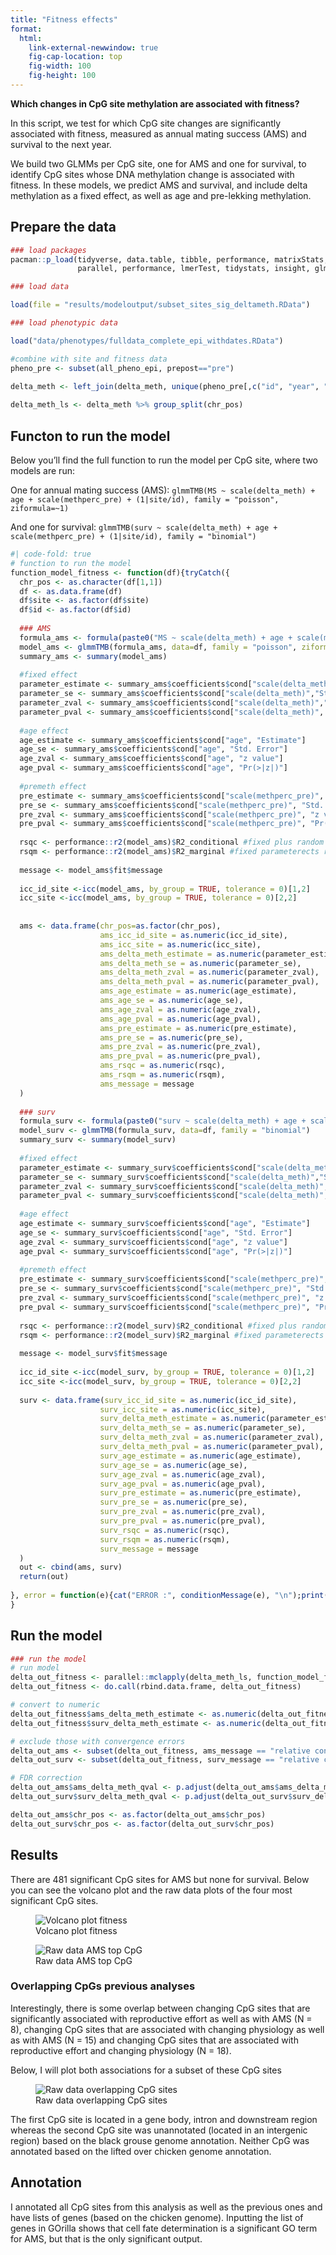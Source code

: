 ```yaml
---
title: "Fitness effects"
format: 
  html:
    link-external-newwindow: true
    fig-cap-location: top
    fig-width: 100
    fig-height: 100
---
```


**Which changes in CpG site methylation are associated with fitness?**

In this script, we test for which CpG site changes are significantly associated with fitness, measured as annual mating success (AMS) and survival to the next year.

We build two GLMMs per CpG site, one for AMS and one for survival, to identify CpG sites whose DNA methylation change is associated with fitness. In these models, we predict AMS and survival, and include delta methylation as a fixed effect, as well as age and pre-lekking methylation.

## Prepare the data

```r

### load packages
pacman::p_load(tidyverse, data.table, tibble, performance, matrixStats, 
               parallel, performance, lmerTest, tidystats, insight, glmmTMB)

### load data

load(file = "results/modeloutput/subset_sites_sig_deltameth.RData")

### load phenotypic data

load("data/phenotypes/fulldata_complete_epi_withdates.RData")

#combine with site and fitness data
pheno_pre <- subset(all_pheno_epi, prepost=="pre")

delta_meth <- left_join(delta_meth, unique(pheno_pre[,c("id", "year", "MS", "surv")]), by = c("id", "year"))
                                           
delta_meth_ls <- delta_meth %>% group_split(chr_pos)

```

## Functon to run the model

Below you'll find the full function to run the model per CpG site, where two models are run:

One for annual mating success (AMS):
`glmmTMB(MS ~ scale(delta_meth) + age + scale(methperc_pre) + (1|site/id), family = "poisson", ziformula=~1)`

And one for survival:
`glmmTMB(surv ~ scale(delta_meth) + age + scale(methperc_pre) + (1|site/id), family = "binomial")`

```r
#| code-fold: true
# function to run the model
function_model_fitness <- function(df){tryCatch({
  chr_pos <- as.character(df[1,1])
  df <- as.data.frame(df)
  df$site <- as.factor(df$site)
  df$id <- as.factor(df$id)
  
  ### AMS
  formula_ams <- formula(paste0("MS ~ scale(delta_meth) + age + scale(methperc_pre) + (1|site/id) "))
  model_ams <- glmmTMB(formula_ams, data=df, family = "poisson", ziformula=~1)
  summary_ams <- summary(model_ams)
  
  #fixed effect
  parameter_estimate <- summary_ams$coefficients$cond["scale(delta_meth)", "Estimate"]
  parameter_se <- summary_ams$coefficients$cond["scale(delta_meth)","Std. Error"]
  parameter_zval <- summary_ams$coefficients$cond["scale(delta_meth)","z value"]
  parameter_pval <- summary_ams$coefficients$cond["scale(delta_meth)", "Pr(>|z|)"]
  
  #age effect
  age_estimate <- summary_ams$coefficients$cond["age", "Estimate"]
  age_se <- summary_ams$coefficients$cond["age", "Std. Error"]
  age_zval <- summary_ams$coefficients$cond["age", "z value"]
  age_pval <- summary_ams$coefficients$cond["age", "Pr(>|z|)"]
  
  #premeth effect
  pre_estimate <- summary_ams$coefficients$cond["scale(methperc_pre)", "Estimate"]
  pre_se <- summary_ams$coefficients$cond["scale(methperc_pre)", "Std. Error"]
  pre_zval <- summary_ams$coefficients$cond["scale(methperc_pre)", "z value"]
  pre_pval <- summary_ams$coefficients$cond["scale(methperc_pre)", "Pr(>|z|)"]
  
  rsqc <- performance::r2(model_ams)$R2_conditional #fixed plus random parameterects relative to overall variance
  rsqm <- performance::r2(model_ams)$R2_marginal #fixed parameterects relative to overall variance
  
  message <- model_ams$fit$message
  
  icc_id_site <-icc(model_ams, by_group = TRUE, tolerance = 0)[1,2]
  icc_site <-icc(model_ams, by_group = TRUE, tolerance = 0)[2,2]
  
 
  ams <- data.frame(chr_pos=as.factor(chr_pos),
                    ams_icc_id_site = as.numeric(icc_id_site),
                    ams_icc_site = as.numeric(icc_site),
                    ams_delta_meth_estimate = as.numeric(parameter_estimate),
                    ams_delta_meth_se = as.numeric(parameter_se),
                    ams_delta_meth_zval = as.numeric(parameter_zval),
                    ams_delta_meth_pval = as.numeric(parameter_pval),
                    ams_age_estimate = as.numeric(age_estimate),
                    ams_age_se = as.numeric(age_se),
                    ams_age_zval = as.numeric(age_zval),
                    ams_age_pval = as.numeric(age_pval),
                    ams_pre_estimate = as.numeric(pre_estimate),
                    ams_pre_se = as.numeric(pre_se),
                    ams_pre_zval = as.numeric(pre_zval),
                    ams_pre_pval = as.numeric(pre_pval),
                    ams_rsqc = as.numeric(rsqc),
                    ams_rsqm = as.numeric(rsqm),
                    ams_message = message              
  ) 
  
  ### surv
  formula_surv <- formula(paste0("surv ~ scale(delta_meth) + age + scale(methperc_pre) + (1|site/id) "))
  model_surv <- glmmTMB(formula_surv, data=df, family = "binomial")
  summary_surv <- summary(model_surv)
  
  #fixed effect
  parameter_estimate <- summary_surv$coefficients$cond["scale(delta_meth)", "Estimate"]
  parameter_se <- summary_surv$coefficients$cond["scale(delta_meth)","Std. Error"]
  parameter_zval <- summary_surv$coefficients$cond["scale(delta_meth)","z value"]
  parameter_pval <- summary_surv$coefficients$cond["scale(delta_meth)", "Pr(>|z|)"]
  
  #age effect
  age_estimate <- summary_surv$coefficients$cond["age", "Estimate"]
  age_se <- summary_surv$coefficients$cond["age", "Std. Error"]
  age_zval <- summary_surv$coefficients$cond["age", "z value"]
  age_pval <- summary_surv$coefficients$cond["age", "Pr(>|z|)"]
  
  #premeth effect
  pre_estimate <- summary_surv$coefficients$cond["scale(methperc_pre)", "Estimate"]
  pre_se <- summary_surv$coefficients$cond["scale(methperc_pre)", "Std. Error"]
  pre_zval <- summary_surv$coefficients$cond["scale(methperc_pre)", "z value"]
  pre_pval <- summary_surv$coefficients$cond["scale(methperc_pre)", "Pr(>|z|)"]
  
  rsqc <- performance::r2(model_surv)$R2_conditional #fixed plus random parameterects relative to overall variance
  rsqm <- performance::r2(model_surv)$R2_marginal #fixed parameterects relative to overall variance
  
  message <- model_surv$fit$message
  
  icc_id_site <-icc(model_surv, by_group = TRUE, tolerance = 0)[1,2]
  icc_site <-icc(model_surv, by_group = TRUE, tolerance = 0)[2,2]
  
  surv <- data.frame(surv_icc_id_site = as.numeric(icc_id_site),
                    surv_icc_site = as.numeric(icc_site),
                    surv_delta_meth_estimate = as.numeric(parameter_estimate),
                    surv_delta_meth_se = as.numeric(parameter_se),
                    surv_delta_meth_zval = as.numeric(parameter_zval),
                    surv_delta_meth_pval = as.numeric(parameter_pval),
                    surv_age_estimate = as.numeric(age_estimate),
                    surv_age_se = as.numeric(age_se),
                    surv_age_zval = as.numeric(age_zval),
                    surv_age_pval = as.numeric(age_pval),
                    surv_pre_estimate = as.numeric(pre_estimate),
                    surv_pre_se = as.numeric(pre_se),
                    surv_pre_zval = as.numeric(pre_zval),
                    surv_pre_pval = as.numeric(pre_pval),
                    surv_rsqc = as.numeric(rsqc),
                    surv_rsqm = as.numeric(rsqm),
                    surv_message = message              
  ) 
  out <- cbind(ams, surv)
  return(out)
  
}, error = function(e){cat("ERROR :", conditionMessage(e), "\n");print(chr_pos)})
}

```

## Run the model

```r
### run the model 
# run model
delta_out_fitness <- parallel::mclapply(delta_meth_ls, function_model_fitness,mc.cores=12)
delta_out_fitness <- do.call(rbind.data.frame, delta_out_fitness)

# convert to numeric
delta_out_fitness$ams_delta_meth_estimate <- as.numeric(delta_out_fitness$ams_delta_meth_estimate)
delta_out_fitness$surv_delta_meth_estimate <- as.numeric(delta_out_fitness$surv_delta_meth_estimate)

# exclude those with convergence errors
delta_out_ams <- subset(delta_out_fitness, ams_message == "relative convergence (4)")
delta_out_surv <- subset(delta_out_fitness, surv_message == "relative convergence (4)")

# FDR correction
delta_out_ams$ams_delta_meth_qval <- p.adjust(delta_out_ams$ams_delta_meth_pval, method = "fdr", n = nrow(delta_out_ams))
delta_out_surv$surv_delta_meth_qval <- p.adjust(delta_out_surv$surv_delta_meth_pval, method = "fdr", n = nrow(delta_out_surv))

delta_out_ams$chr_pos <- as.factor(delta_out_ams$chr_pos)
delta_out_surv$chr_pos <- as.factor(delta_out_surv$chr_pos)

```

## Results

There are 481 significant CpG sites for AMS but none for survival. Below you can see the volcano plot and the raw data plots of the four most significant CpG sites.

![Volcano plot fitness](../plots/model_out/volcano_fitness.png)

![Raw data AMS top CpG](../plots/model_out/rawdata_plot_AMS_cpg_top.png)

### Overlapping CpGs previous analyses

Interestingly, there is some overlap between changing CpG sites that are significantly associated with reproductive effort as well as with AMS (N = 8), changing CpG sites that are associated with changing physiology as well as with AMS (N = 15) and changing CpG sites that are associated with reproductive effort and changing physiology (N = 18). 

Below, I will plot both associations for a subset of these CpG sites

![Raw data overlapping CpG sites](../plots/model_out/rawdata_plot_trypa_delta_AMS.png)

The first CpG site is located in a gene body, intron and downstream region whereas the second CpG site was unannotated (located in an intergenic region) based on the black grouse genome annotation. Neither CpG was annotated based on the lifted over chicken genome annotation.

## Annotation

I annotated all CpG sites from this analysis as well as the previous ones and have lists of genes (based on the chicken genome). Inputting the list of genes in GOrilla shows that cell fate determination is a significant GO term for AMS, but that is the only significant output.
